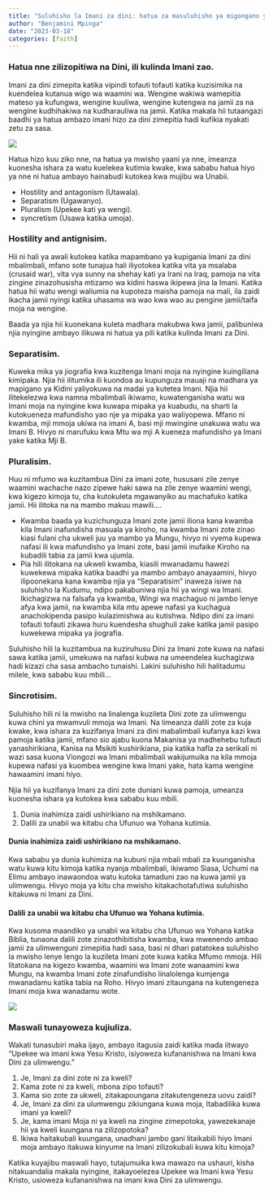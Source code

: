 ```yaml
---
title: "Suluhisho la Imani za dini: hatua za masuluhisho ya migongano ya kiimani."
author: "Benjamini Mpinga"
date: "2023-03-18"
categories: [faith]
---
```


### Hatua nne zilizopitiwa na Dini, ili kulinda Imani zao.

Imani za dini zimepita katika vipindi tofauti tofauti katika kuzisimika na kuendelea kutanua wigo wa waamini wa. Wengine wakiwa wamepitia mateso ya kufungwa, wengine kuuliwa, wengine kutengwa na jamii za na wengine kudhihakiwa na kudharauliwa na jamii. Katika makala hii tutaangazi baadhi ya hatua ambazo imani hizo za dini zimepitia hadi kufikia nyakati zetu za sasa. 

![](rock.jpg)

Hatua hizo kuu ziko nne, na hatua ya mwisho yaani ya nne, imeanza kuonesha ishara za watu kuelekea kutimia kwake, kwa sababu hatua hiyo ya nne ni hatua ambayo hainabudi kutokea kwa mujibu wa Unabii.

- Hostility and antagonism (Utawala).
- Separatism (Ugawanyo).
- Pluralism (Upekee kati ya wengi).
- syncretism (Usawa katika umoja).

### Hostility and antignisim. 

Hii ni hali ya awali kutokea katika mapambano ya kupigania Imani za dini mbalimbali, mfano sote tunajua hali iliyotokea katika vita ya msalaba (crusaid war), vita vya sunny na shehay kati ya Irani na Iraq, pamoja na vita zingine zinazohusisha mtizamo wa kidini haswa ikipewa jina la Imani. Katika hatua hii watu wengi waliumia na kupoteza maisha pamoja na mali, ila zaidi ikacha jamii nyingi katika uhasama wa wao kwa wao au pengine jamii/taifa moja na wengine. 

Baada ya njia hii kuonekana kuleta madhara makubwa kwa jamii, palibuniwa njia nyingine ambayo ilikuwa ni hatua ya pili katika kulinda Imani za Dini.

### Separatisim.

Kuweka mika ya jiografia kwa kuzitenga Imani moja na nyingine kuingiliana kimipaka. Njia hii ilitumika ili kuondoa au kupunguza mauaji na madhara ya mapigano ya Kidini yaliyokuwa na madai ya kutetea Imani. Njia hii ilitekelezwa kwa namna mbalimbali ikiwamo, kuwatenganisha watu wa Imani moja na nyingine kwa kuwapa mipaka ya kuabudu, na sharti la kutokueneza mafundisho yao nje ya mipaka yao waliyopewa. Mfano ni kwamba, mji mmoja ukiwa na imani A, basi mji mwingine unakuwa watu wa Imani B. Hivyo ni marufuku kwa Mtu wa mji A kueneza mafundisho ya Imani yake katika Mji B.

### Pluralisim.

Huu ni mfumo wa kuzitambua Dini za imani zote, hususani zile zenye waamini wachache nazo zipewe haki sawa na zile zenye waamini wengi, kwa kigezo kimoja tu, cha kutokuleta mgawanyiko au machafuko katika jamii. Hii ilitoka na na mambo makuu mawili....

- Kwamba baada ya kuzichunguza Imani zote jamii iliona kana kwamba kila Imani inafundisha masuala ya kiroho, na kwamba Imani zote zinao kiasi fulani cha ukweli juu ya mambo ya Mungu, hivyo ni vyema kupewa nafasi ili kwa mafundisho ya Imani zote, basi jamii inufaike Kiroho na kubadili tabia za jamii kwa ujumla.
- Pia hili ilitokana na ukweli kwamba, kiasili mwanadamu hawezi kuwekewa mipaka katika baadhi ya mambo ambayo anayaamini, hivyo ilipoonekana kana kwamba njia ya "Separatisim" inaweza isiwe na suluhisho la Kudumu, ndipo pakabuniwa njia hii ya wingi wa Imani. Ikichagizwa na falsafa ya kwamba, Wingi wa machaguo ni jambo lenye afya kwa jamii, na kwamba kila mtu apewe nafasi ya kuchagua anachokipenda pasipo kulazimishwa au kutishwa. Ndipo dini za imani tofauti tofauti zikawa huru kuendesha shughuli zake katika jamii pasipo kuwekewa mipaka ya jiografia.

Suluhisho hili la kuzitambua na kuziruhusu Dini za Imani zote kuwa na nafasi sawa katika jamii, umekuwa na nafasi kubwa na umeendelea kuchagizwa hadi kizazi cha sasa ambacho tunaishi. Lakini suluhisho hili halitadumu milele, kwa sababu kuu mbili...

### Sincrotisim.

Suluhisho hili ni la mwisho na linalenga kuzileta Dini zote za ulimwengu kuwa chini ya mwamvuli mmoja wa Imani. Na limeanza dalili zote za kuja kwake, kwa ishara za kuzifanya Imani za dini mabalimbali kufanya kazi kwa pamoja katika jamii, mfano sio ajabu kuona Makanisa ya madhehebu tufauti yanashirikiana, Kanisa na Msikiti kushirikiana, pia katika hafla za serikali ni wazi sasa kuona Viongozi wa Imani mbalimbali wakijumuika na kila mmoja kupewa nafasi ya kuombea wengine kwa Imani yake, hata kama wengine hawaamini imani hiyo.

Njia hii ya kuzifanya Imani za dini zote duniani kuwa pamoja, umeanza kuonesha ishara ya kutokea kwa sababu kuu mbili.

1. Dunia inahimiza zaidi ushirikiano na mshikamano.
1. Dalili za unabii wa kitabu cha Ufunuo wa Yohana kutimia.

#### Dunia inahimiza zaidi ushirikiano na mshikamano.

Kwa sababu ya dunia kuhimiza na kubuni njia mbali mbali za kuunganisha watu kuwa kitu kimoja katika nyanja mbalimbali, ikiwamo Siasa, Uchumi na Elimu ambayo inawaondoa watu kutoka tamaduni zao na kuwa jamii ya ulimwengu. Hivyo moja ya kitu cha mwisho kitakachotafutiwa suluhisho kitakuwa ni Imani za Dini.

#### Dalili za unabii wa kitabu cha Ufunuo wa Yohana kutimia.

Kwa kusoma maandiko ya unabii wa kitabu cha Ufunuo wa Yohana katika Biblia, tunaona dalili zote zinazothibitisha kwamba, kwa mwenendo ambao jamii za ulimwenguni zimepitia hadi sasa, basi ni dhari patatokea suluhisho la mwisho lenye lengo la kuzileta Imani zote kuwa katika Mfumo mmoja. Hili litatokana na kigezo kwamba, waamini wa Imani zote wanaamini kwa Mungu, na kwamba Imani zote zinafundisho linalolenga kumjenga mwanadamu katika tabia na Roho. Hivyo imani zitaungana na kutengeneza Imani moja kwa wanadamu wote.

![](culture1.jpg)

### Maswali tunayoweza kujiuliza.

Wakati tunasubiri maka ijayo, ambayo itagusia zaidi katika mada iitwayo "Upekee wa imani kwa Yesu Kristo, isiyoweza kufananishwa na Imani kwa Dini za ulimwengu."

1. Je, Imani za dini zote ni za kweli?
1. Kama zote ni za kweli, mbona zipo tofauti?
1. Kama sio zote za ukweli, zitakapoungana zitakutengeneza uovu zaidi?
1. Je, Imani za dini za ulumwengu zikiungana kuwa moja, Itabadilika kuwa imani ya kweli?
1. Je, kama imani Moja ni ya kweli na zingine zimepotoka, yawezekanaje hii ya kweli kuungana na zilizopotoka?
1. Ikiwa haitakubali kuungana, unadhani jambo gani litaikabili hiyo Imani moja ambayo itakuwa kinyume na Imani zilizokubali kuwa kitu kimoja?

Katika kuyajibu maswali hayo, tutajumuika kwa mawazo na ushauri, kisha nitakuandalia makala nyingine, itakayoelezea Upekee wa Imani kwa Yesu Kristo, usioweza kufananishwa na imani kwa Dini za ulimwengu.






















